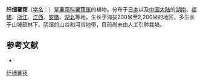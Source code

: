 {{Speciesbox
| name = 纤细薯蓣
| status = 
| status_system = 
| image =
| genus = Dioscorea
| species = gracillima
| authority = Miq.
}}

'''纤细薯蓣'''（[[学名|学名]]：{{lang|la|''Dioscorea gracillima''}}）是[[薯蓣科|薯蓣科]][[薯蓣属|薯蓣属]]的植物。分布于[[日本|日本]]以及[[中国大陆|中国大陆]]的[[湖南|湖南]]、[[福建|福建]]、[[浙江|浙江]]、[[江西|江西]]、[[安徽|安徽]]、[[湖北|湖北]]等地，生长于海拔200米至2,200米的地区，多生长于山坡疏林下、阴湿的山谷和河谷地带，目前尚未由人工引种栽培。

== 参考文献 ==
<div class="references-small">
* {{cite web| url =http://www.bioinfo.cn/db05/KmzwSpecies.php?action=view&id=7525| title =纤细薯蓣| work =《中国高等植物数据库全库》| publisher =中国科学院微生物研究所| author =昆明植物研究所| accessdate =2009-02-24| deadurl =yes| archiveurl =https://web.archive.org/web/20160305060923/http://www.bioinfo.cn/db05/KmzwSpecies.php?action=view&id=7525| archivedate =2016-03-05}}
</div>
{{Taxonbar|from=Q15227298}}

[[Category:薯蓣属|纤细薯蓣]]


{{植物小作品}}